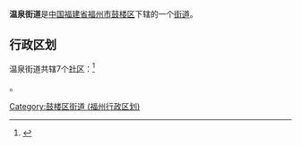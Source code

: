 {{中国乡级行政区
| 行政区全称 = 温泉街道
| 景观照片文件名 = 
| 景观照片描述 = 
| 汉语拼音 = Wēnquán Jiēdào
| 通用拼音 = 
| 注音符號 = 
| 其他语言 = [[閩東語|閩東語]][[平話字|平話字]]
| 其他语言名称 = Ŭng-ciòng gă̤-dô̤
| 总面积 = 
| 户籍人口 = 
| 户籍人口年份 = 
| 常住人口 = 
| 常住人口年份 = 
| 人口密度 = 
| 行政区划 = 
| 官方网站 = 
| 政府驻地 = 
| 邮政编码 = 
| 电话区号 = 591
| 毗邻行政区 = 
| 位置图文件名 = 
| 位置图描述 = 
|35/01/02/003/000
}}
'''温泉街道'''是[[中华人民共和国|中国]][[福建省|福建省]][[福州市|福州市]][[鼓楼区_(福州市)|鼓楼区]]下辖的一个[[街道办事处|街道]]。

== 行政区划 ==

温泉街道共辖7个[[社区_(行政区划)|社区]]：<ref>{{PRC admin/ref sgc|35/01/02/003}}</ref>

{{PRC admin/children|35/01/02/003/000}}。

{{PRC admin/navcat|35/01/02/003/000}}
{{福建小作品}}
[[Category:鼓楼区街道_(福州行政区划)|Category:鼓楼区街道 (福州行政区划)]]